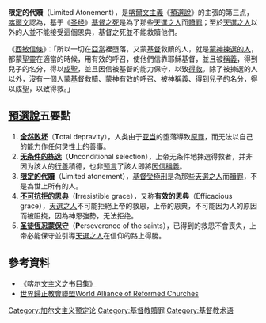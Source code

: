 
{{Expand language|1=en|time=2020-09-29T09:18:10+00:00}}

{{基督教}}
{{noteTA
|1 = zh:加爾文; zh-hk:加爾文; zh-tw:喀爾文; zh-hans:加尔文;
}}

'''限定的代贖'''（Limited Atonement），是[[喀爾文主義|喀爾文主義]]《[[預選說|預選說]]》的主張的第三点，[[喀爾文|喀爾文]]認為，基于《[[圣经|圣经]]》[[耶穌被釘十字架|基督之死]]是為了那些[[天選之人|天選之人]]而[[贖罪|贖罪]]；至於[[天選之人|天選之人]]以外的人並不能接受這個恩典，基督之死並不能救贖他們。

《[[西敏信條|西敏信條]]》：「所以一切在[[亞當|亞當]]裡墮落，又蒙[[基督|基督]]救贖的人，就是[[天選之人|蒙神揀選的人]]，都蒙[[聖靈|聖靈]]在適當的時候，用有效的呼召，使他們信靠耶穌基督，並且被[[稱義|稱義]]，得到兒子的名分，得以[[成聖|成聖]]，並且因信被基督的能力保守，以致[[得救|得救]]。除了被揀選的人以外，沒有一個人蒙基督救贖、蒙神有效的呼召、被神稱義、得到兒子的名分，得以成聖，以致得救。」

==[[預選說|預選說]]五要點==
#'''[[全然败坏|全然败坏]]'''（'''T'''otal depravity），人类由于[[亚当|亚当]]的堕落導致[[原罪|原罪]]，而无法以自己的能力作任何灵性上的善事。
#'''[[无条件的拣选|无条件的拣选]]'''（'''U'''nconditional selection），上帝无条件地揀選得救者，并非因为該人的[[行善|行善]]積德，也非[[预言|预言]]了該人即將[[因信稱義|因信稱義]]。
#'''[[限定的代贖|限定的代贖]]'''（'''L'''imited atonement），[[耶穌受難|基督受極刑]]是為那些[[天選之人|天選之人]]而[[贖罪|贖罪]]，不是為世上所有的人。
#'''[[不可抗拒的恩典|不可抗拒的恩典]]'''（'''I'''rresistible grace），又称'''有效的恩典'''（Efficacious grace），[[天選之人|天選之人]]不可能拒絕上帝的救恩，上帝的恩典，不可能因为人的原因而被阻挠，因為神恩強勢，无法拒绝。
#'''[[一次得救永遠得救|圣徒恆忍蒙保守]]'''（'''P'''erseverence of the saints），已得到的救恩不會喪失，上帝必能保守並引導[[天選之人|天選之人]]在信仰的路上得勝。

== 參考資料 ==
*[http://zuoshihezijide.blog.sohu.com/135713131.html 《喀尔文主义之书目集》] {{Wayback|url=http://zuoshihezijide.blog.sohu.com/135713131.html |date=20130921014017 }}
*[https://web.archive.org/web/20120804164514/http://warc.jalb.de/ 世界歸正教會聯盟World Alliance of Reformed Churches]

{{Christianity-stub}}
[[Category:加尔文主义预定论|Category:加尔文主义预定论]]
[[Category:基督教贖罪|Category:基督教贖罪]]
[[Category:基督教术语|Category:基督教术语]]